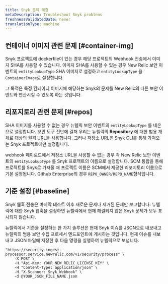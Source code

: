 ```yaml
---
title: Snyk 문제 해결
metaDescription: Troubleshoot Snyk problems
freshnessValidatedDate: never
translationType: machine
---
```


## 컨테이너 이미지 관련 문제 [#container-img]

Snyk 프로젝트에 dockerfile이 있는 경우 해당 프로젝트의 Webhook 전송에서 이미지 SHA를 사용할 수 있습니다. 이미지 SHA를 사용할 수 있는 경우 New Relic 보안 이벤트의 `entityLookupType` SHA 이미지로 설정하고 `entityLookupType` 을 `ContainerImage`로 설정합니다.

그 목적은 특정 컨테이너 이미지에 해당하는 Snyk의 문제를 New Relic의 다른 보안 이벤트와 연관시킬 수 있도록 하는 것입니다.

## 리포지토리 관련 문제 [#repos]

SHA 이미지를 사용할 수 없는 경우 뉴렐릭 보안 이벤트의 `entityLookupType` 를 네온으로 설정합니다. 보안 도구 전반에 걸쳐 우리는 뉴렐릭의 <DNT>**Repository**</DNT> 에 대한 범용 개체로 대상의 원격 URL을 사용합니다. 그러나 저장소 URL은 Snyk CLI를 통해 가져오는 Snyk 프로젝트에만 설정됩니다.

webhook 페이로드에서 저장소 URL을 사용할 수 없는 경우 각 New Relic 보안 이벤트의 `entityLookupType` 를 Snyk 프로젝트의 이름으로 설정합니다. SCM 통합을 통해 프로젝트를 Snyk로 가져올 때 프로젝트 이름은 SCM에서 제공한 리포지토리 이름으로 기본 설정됩니다. Github Enterprise의 경우 `REPO_OWNER/REPO_NAME`형식입니다.

## 기준 설정 [#baseline]

<DNT>Snyk</DNT> 웹훅 전송은 마지막 테스트 이후 새로운 문제나 제거된 문제만 보고합니다. 뉴렐릭에 대한 <DNT>Snyk</DNT> 웹훅을 설정하면 뉴렐릭에서 현재 해결되지 않은 <DNT>Snyk</DNT> 문제가 모두 표시되지 않습니다.

뉴렐릭에서 기준을 설정하는 한 가지 솔루션은 현재 <DNT>Snyk</DNT> 이슈를 JSON으로 내보내고 뉴렐릭의 범용 보안 수집 프로세서 엔드포인트에 게시하는 것입니다. 현재 이슈를 내보내고 JSON 파일에 저장한 후 다음 명령을 실행하여 뉴렐릭으로 보냅니다.

```shell
"https://security-ingest-processor.service.newrelic.com/v1/security/process" \
    -X POST \
    -H "Api-Key: YOUR_NEW_RELIC_LICENSE_KEY" \
    -H "Content-Type: application/json" \
    -H "X-Scanner: Snyk_Webhook" \
    -d @YOUR_JSON_FILE_NAME.json
```